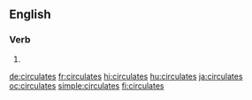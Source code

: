 ==English==

===Verb===
{{head|en|verb form}}

# {{en-third-person singular of|circulate}}

[[de:circulates]]
[[fr:circulates]]
[[hi:circulates]]
[[hu:circulates]]
[[ja:circulates]]
[[oc:circulates]]
[[simple:circulates]]
[[fi:circulates]]